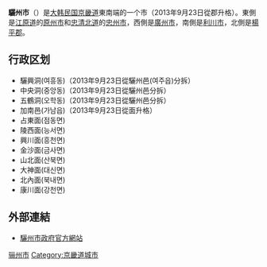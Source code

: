 {{Infobox settlement
| name                    = 驪州市
| settlement_type         = [[韩国行政区划|自治市]]
| translit_lang1          = [[韓語|韓語]]
| translit_lang1_type1    = [[諺文|諺文]]
| translit_lang1_info1    = {{linktext|여|주|시}}
| translit_lang1_type2    = [[朝鮮漢字|漢字]]
| translit_lang1_info2    = {{linktext|驪|州|市}}
| translit_lang1_type3    = {{nowrap|[[文化观光部2000年式|文化观光部2000年式]]}}
| translit_lang1_info3    = Yeoju-si
| translit_lang1_type4    = {{nowrap|[[馬科恩-賴肖爾表記法|馬科恩-賴肖爾表記法]]}}
| translit_lang1_info4    = Yŏju-si
| image_skyline           = Yeoju Bus Terminal.JPG
| image_caption           = 驪州客運站
| image_flag              = Flag of Yeoju.svg
| image_map               = Gyeonggi-Yeoju.svg
| map_caption             = 驪州市在韓國及京畿道的位置
| subdivision_type        = 國家
| subdivision_name        = {{ROK}}
| subdivision_type1       = [[朝鮮地區|地區]]
| subdivision_name1       = [[韓國首都圈|韓國首都圈]]
| subdivision_type2       = 省份
| subdivision_name2       = [[京畿道|京畿道]]
| parts_type              = 行政區劃
| parts                   = 1[[邑_(行政區劃)|邑]]、8[[面_(行政區劃)|面]]、3[[行政洞|行政洞]]、23[[法定洞|法定洞]]
| governing_body          = 驪州市政府
| leader_title            = 市長
| leader_name             = {{link-ko|李沆鎮|이항진}}
| leader_party            = {{MPK}}
| leader_title1           = 國會議員
| leader_name1            = [[金善教|金善教]] （{{PPP}}）
| area_total_km2          = 607.79
| population_total        = 111,903
| population_density_km2  = auto
| population_as_of        = 2021年3月
| population_blank1_title = 方言
| population_blank1       = [[首尔方言|首尔方言]]
| blank_name              = 市樹
| blank_info              = [[銀杏|銀杏]]
| blank1_name             = 市花
| blank1_info             = {{link-ko|朝鮮連翹|개나리}}
| blank2_name             = 市鳥
| blank2_info             = [[鹭科|鷺]]
}}

'''驪州市'''（{{kor|諺=여주시|漢=驪州市|羅=Yeoju si|f=y}}）是[[大韩民国|大韩民国]][[京畿道|京畿道]]東南端的一个市（2013年9月23日從郡升格）。東側是[[江原道_(南)|江原道]]的[[原州市|原州市]]和[[忠清北道|忠清北道]]的[[忠州市|忠州市]]，西側是[[廣州市_(韓國)|廣州市]]，南側是[[利川市_(韓國)|利川市]]，北側是[[楊平郡|楊平郡]]。

== 行政区划 ==
*驪興洞(여흥동)（2013年9月23日從驪州邑(여주읍)分拆）
*中央洞(중앙동)（2013年9月23日從驪州邑分拆）
*五鶴洞(오학동)（2013年9月23日從驪州邑分拆）
*加南邑(가남읍)（2013年9月23日從面升格）
*占東面(점동면)
*陵西面(능서면)
*興川面(흥천면)
*金沙面(금사면)
*山北面(산북면)
*大神面(대신면)
*北內面(북내면)
*康川面(강천면)

== 外部連結 ==
* [http://www.yj21.net/china/index.jsp 驪州市政府官方網站] {{Wayback|url=http://www.yj21.net/china/index.jsp |date=20130927115012 }}{{zh-hans}}

{{京畿道行政區劃}}

{{korea-stub}}
[[Category:骊州市|]]
[[Category:京畿道城市|Category:京畿道城市]]